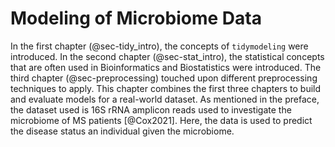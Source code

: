 # Modeling of Microbiome Data
In the first chapter (@sec-tidy_intro), the concepts of `tidymodeling` were introduced. In the second chapter (@sec-stat_intro), the statistical concepts that are often used in Bioinformatics and Biostatistics were introduced. The third chapter (@sec-preprocessing) touched upon different preprocessing techniques to apply. This chapter combines the first three chapters to build and evaluate models for a real-world dataset. As mentioned in the preface, the dataset used is 16S rRNA amplicon reads used to investigate the microbiome of MS patients [@Cox2021]. Here, the data is used to predict the disease status an individual given the microbiome.